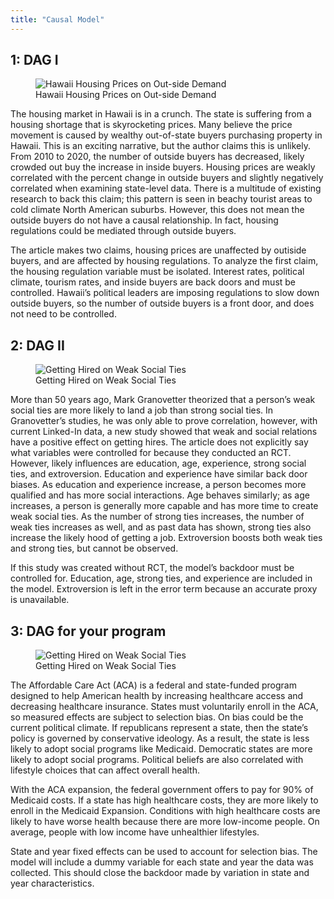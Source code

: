 ```yaml
---
title: "Causal Model"
---
```


## 1: DAG I

![Hawaii Housing Prices on Out-side Demand](figures/Picture1.png)

The housing market in Hawaii is in a crunch. The state is suffering from a housing shortage that is skyrocketing prices. Many believe the price movement is caused by wealthy out-of-state buyers purchasing property in Hawaii. This is an exciting narrative, but the author claims this is unlikely. From 2010 to 2020, the number of outside buyers has decreased, likely crowded out buy the increase in inside buyers. Housing prices are weakly correlated with the percent change in outside buyers and slightly negatively correlated when examining state-level data. There is a multitude of existing research to back this claim; this pattern is seen in beachy tourist areas to cold climate North American suburbs. However, this does not mean the outside buyers do not have a causal relationship. In fact, housing regulations could be mediated through outside buyers.

The article makes two claims, housing prices are unaffected by outiside buyers, and are affected by housing regulations. To analyze the first claim, the housing regulation variable must be isolated. Interest rates, political climate, tourism rates, and inside buyers are back doors and must be controlled. Hawaii's political leaders are imposing regulations to slow down outside buyers, so the number of outside buyers is a front door, and does not need to be controlled.

## 2: DAG II

![Getting Hired on Weak Social Ties](figures/Picture2.png)

More than 50 years ago, Mark Granovetter theorized that a person's weak social ties are more likely to land a job than strong social ties. In Granovetter's studies, he was only able to prove correlation, however, with current Linked-In data, a new study showed that weak and social relations have a positive effect on getting hires. The article does not explicitly say what variables were controlled for because they conducted an RCT. However, likely influences are education, age, experience, strong social ties, and extroversion. Education and experience have similar back door biases. As education and experience increase, a person becomes more qualified and has more social interactions. Age behaves similarly; as age increases, a person is generally more capable and has more time to create weak social ties. As the number of strong ties increases, the number of weak ties increases as well, and as past data has shown, strong ties also increase the likely hood of getting a job. Extroversion boosts both weak ties and strong ties, but cannot be observed.

If this study was created without RCT, the model's backdoor must be controlled for. Education, age, strong ties, and experience are included in the model. Extroversion is left in the error term because an accurate proxy is unavailable.

## 3: DAG for your program

![Getting Hired on Weak Social Ties](figures/aca_dag.png){fig-alt="Uninsurance on ACA Medicaid Expansion"}



The Affordable Care Act (ACA) is a federal and state-funded program designed to help American health by increasing healthcare access and decreasing healthcare insurance. States must voluntarily enroll in the ACA, so measured effects are subject to selection bias. On bias could be the current political climate. If republicans represent a state, then the state's policy is governed by conservative ideology. As a result, the state is less likely to adopt social programs like Medicaid. Democratic states are more likely to adopt social programs. Political beliefs are also correlated with lifestyle choices that can affect overall health.

With the ACA expansion, the federal government offers to pay for 90% of Medicaid costs. If a state has high healthcare costs, they are more likely to enroll in the Medicaid Expansion. Conditions with high healthcare costs are likely to have worse health because there are more low-income people. On average, people with low income have unhealthier lifestyles.

State and year fixed effects can be used to account for selection bias. The model will include a dummy variable for each state and year the data was collected. This should close the backdoor made by variation in state and year characteristics.
